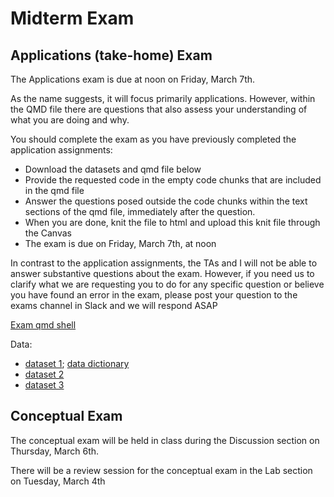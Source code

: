 # Midterm Exam

## Applications (take-home) Exam
The Applications exam is due at noon on Friday, March 7th.

As the name suggests, it will focus primarily applications.   However, within the QMD file there are questions that also assess your understanding of what you are doing and why.

You should complete the exam as you have previously completed the application assignments:  

  - Download the datasets and qmd file below
  - Provide the requested code in the empty code chunks that are included in the qmd file
  - Answer the questions posed outside the code chunks within the text sections of the qmd file, immediately after the question.
  - When you are done, knit the file to html and upload this knit file through the Canvas
  - The exam is due on Friday, March 7th, at noon 

In contrast to the application assignments, the TAs and I will not be able to answer substantive questions about the exam.  However, if you need us to clarify what we are requesting you to do for any specific question or believe you have found an error in the exam, please post your question to the exams channel in Slack and we will respond ASAP


[Exam qmd shell](https://dionysus.psych.wisc.edu/iaml/midterm/midterm.qmd)

Data:

- [dataset 1](https://dionysus.psych.wisc.edu/iaml/midterm/data_1.csv); [data dictionary](https://dionysus.psych.wisc.edu/iaml/midterm/data_1_dictionary.docx)
- [dataset 2](https://dionysus.psych.wisc.edu/iaml/midterm/data_2.csv)
- [dataset 3](https://dionysus.psych.wisc.edu/iaml/midterm/data_3.csv)


## Conceptual Exam

The conceptual exam will be held in class during the Discussion section on Thursday, March 6th.

There will be a review session for the conceptual exam in the Lab section on Tuesday, March 4th